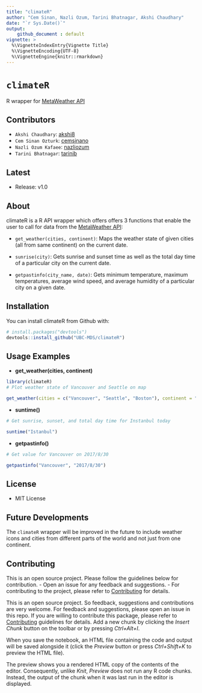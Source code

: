 ---
title: "climateR"
author: "Cem Sinan, Nazli Ozum, Tarini Bhatnagar, Akshi Chaudhary"
date: "`r Sys.Date()`"
output: 
    github_document : default
vignette: >
  %\VignetteIndexEntry{Vignette Title}
  %\VignetteEncoding{UTF-8}
  %\VignetteEngine{knitr::rmarkdown}
---


# `climateR`

R wrapper for [MetaWeather API](https://www.metaweather.com/api/)

## Contributors

- `Akshi Chaudhary`: [akshi8](https://github.com/akshi8)
- `Cem Sinan Ozturk`: [cemsinano](https://github.com/cemsinano)
- `Nazli Ozum Kafaee`: [nazliozum](https://github.com/nazliozum)
- `Tarini Bhatnagar`: [tarinib](https://github.com/tarinib)

## Latest

* Release: v1.0

## About

climateR is a R API wrapper which offers offers 3 functions that enable the user to call for data from the [MetaWeather API](https://www.metaweather.com/api/):

- `get_weather(cities, continent)`: Maps the weather state of given cities (all from same continent) on the current date.

- `sunrise(city)`: Gets sunrise and sunset time as well as the total day time of a particular city on the current date.

- `getpastinfo(city_name, date)`: Gets minimum temperature, maximum temperatures, average wind speed, and average humidity of a particular city on a given date.


## Installation

You can install climateR from Github with:

```{r, message=FALSE, warning=FALSE}
# install.packages("devtools")
devtools::install_github("UBC-MDS/climateR")

```

## Usage Examples

* __get_weather(cities, continent)__

```{r, fig.height=10, fig.width= 10}
library(climateR)
# Plot weather state of Vancouver and Seattle on map

get_weather(cities = c("Vancouver", "Seattle", "Boston"), continent = "North America")
```


* __suntime()__

```{r}
# Get sunrise, sunset, and total day time for Instanbul today

suntime("Istanbul")

```

* __getpastinfo()__

```{r}
# Get value for Vancouver on 2017/8/30

getpastinfo("Vancouver", "2017/8/30")

```



## License

  - MIT License

## Future Developments

The `climateR` wrapper will be improved in the future to include weather icons and cities from different parts of the world and not just from one continent.

## Contributing

This is an open source project. Please follow the guidelines below for contribution.
  - Open an issue for any feedback and suggestions.
  - For contributing to the project, please refer to [Contributing](CONTRIBUTING.md) for details.

This is an open source project. So feedback, suggestions and contributions are very welcome. For feedback and suggestions, please open an issue in this repo. If you are willing to contribute this package, please refer to [Contributing](CONTRIBUTING.md) guidelines for details.
Add a new chunk by clicking the *Insert Chunk* button on the toolbar or by pressing *Ctrl+Alt+I*.

When you save the notebook, an HTML file containing the code and output will be saved alongside it (click the *Preview* button or press *Ctrl+Shift+K* to preview the HTML file).

The preview shows you a rendered HTML copy of the contents of the editor. Consequently, unlike *Knit*, *Preview* does not run any R code chunks. Instead, the output of the chunk when it was last run in the editor is displayed.
